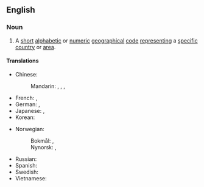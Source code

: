 {{also|country-code|Country Code}}
==English==
{{wikipedia}}

===Noun===
{{en-noun}}

# A [[short]] [[alphabetic]] or [[numeric]] [[geographical]] [[code]] [[representing]] a [[specific]] [[country]] or [[area]].

====Translations====
{{trans-top|code representing a specific country or area}}
* Chinese:
*: Mandarin: {{t|cmn|國家代碼|sc=Hani}}, {{t|cmn|国家代码|tr=guójiā dàimǎ|sc=Hani}}, {{t|cmn|國家編碼|sc=Hani}}, {{t|cmn|国家编码|tr=guójiā biānmǎ|sc=Hani}}
* French: {{t|fr|code de pays|m}}, {{t|fr|code pays|m}}
* German: {{t+|de|Ländercode|m}}, {{t|de|Landescode|m}}
* Japanese: {{t|ja|国名コード|tr=kokumei kōdo|sc=Jpan}}, {{t|ja|国コード|tr=kuni kōdo|sc=Jpan}}
* Korean: {{t|ko|국가 코드}}
{{trans-mid}}
* Norwegian:
*: Bokmål: {{t|nb|landkode|m}}, {{t|nb|landskode|m}}
*: Nynorsk: {{t|nn|landkode|m}}, {{t|nn|landskode|m}}
* Russian: {{t|ru|код страны́|m}}
* Spanish: {{t|es|código del país|m}}
* Swedish: {{t+|sv|landskod|c}}
* Vietnamese: {{t|vi|mã quốc gia}}
{{trans-bottom}}